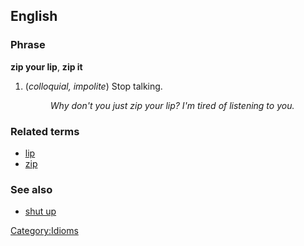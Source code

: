 ==English==

===Phrase===
'''zip your lip''', '''zip it'''

# (''colloquial, impolite'') Stop talking.
#: ''Why don't you just zip your lip?  I'm tired of listening to you.''

===Related terms===
*[[lip]]
*[[zip]]

===See also===
*[[shut up]]

[[Category:Idioms]]